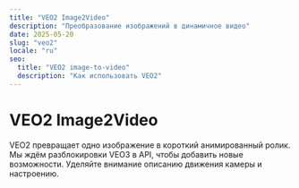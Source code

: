 ```yaml
---
title: "VEO2 Image2Video"
description: "Преобразование изображений в динамичное видео"
date: 2025-05-20
slug: "veo2"
locale: "ru"
seo:
  title: "VEO2 image-to-video"
  description: "Как использовать VEO2"
---
```


# VEO2 Image2Video

VEO2 превращает одно изображение в короткий анимированный ролик. Мы ждём разблокировки VEO3 в API, чтобы добавить новые возможности.
Уделяйте внимание описанию движения камеры и настроению.
